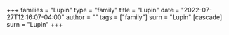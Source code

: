 +++
families = "Lupin"
type = "family"
title = "Lupin"
date = "2022-07-27T12:16:07-04:00"
author = ""
tags = ["family"]
surn = "Lupin"
[cascade]
  surn = "Lupin"
+++
